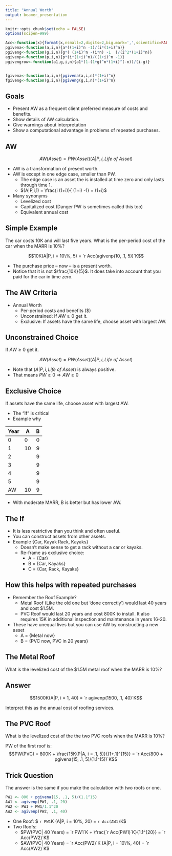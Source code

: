 ```yaml
---
title: "Annual Worth"
output: beamer_presentation
---
```



```r
knitr::opts_chunk$set(echo = FALSE)
options(scipen=999)

Acc<-function(x){format(x,nsmall=2,digits=2,big.mark=',',scientific=FALSE)}
pgivena<-function(a,i,n){a*((1+i)^n -1)/(i*(1+i)^n)}
pgiveng<-function(g,i,n){g*( (1+i)^n -(i*n) -1  )/(i^2*(1+i)^n)}
agivenp<-function(p,i,n){p*(i*(1+i)^n)/((1+i)^n -1)}
pgivengrow<-function(a1,g,i,n){a1*(1-(1+g)^n*(1+i)^(-n))/(i-g)}


fgivena<-function(a,i,n){pgivena(a,i,n)*(1+i)^n}
fgiveng<-function(g,i,n){pgiveng(g,i,n)*(1+i)^n}

```

## Goals

+ Present AW as a frequent client preferred measure of costs and benefits.
+ Show details of AW calculation.
+ Give warnings about interpretation
+ Show a computational advantage in problems of repeated purchases.


## AW

$$AW(Asset) = PW(Asset)(A|P,i,Life~of~Asset)$$

+ AW is a transformation of present worth.
+ AW is except in one edge case, smaller than PW.
    + The edge case is an asset the is installed at time zero and only lasts through time 1.
    + $(A|P,i,1) = \frac{i (1+i)}{ (1+i) -1} = (1+i)$
+ Many synonyms
    + Levelized cost
    + Capitalized cost (Danger PW is sometimes called this too)
    + Equivalent annual cost
    
## Simple Example

The car costs 10K and will last five years.  What is the per-period cost of the car when the MARR is 10%?

$$10K(A|P, i = 10\%, 5) = `r Acc(agivenp(10, .1, 5))`K$$

+ The purchase price -- now -- is a present worth.
+ Notice that it is not $\frac{10K}{5}$. It does take into account that you paid for the car in time zero.

## The AW Criteria

+ Annual Worth
    + Per-period costs and benefits ($)
    + Unconstrained: If $AW \geq 0$ get it.
    + Exclusive: If assets have the same life, choose asset with largest AW.
    
## Unconstrained Choice

If $AW \geq 0$ get it.

$$AW(Asset) = PW(Asset)(A|P,i,Life~of~Asset)$$

+ Note that $(A|P,i,Life~of~Asset)$ is always positive.
+ That means $PW \geq 0 \Rightarrow AW \geq 0$


## Exclusive Choice

If assets have the same life, choose asset with largest AW.

+ The "If" is critical
+ Example why

Year| A | B |
----|---|---|
0   | 0 | 0 |
1   |10 |9  |
2   |  |9  |
3   | |9  |
4   | |9  |
5   | |9  |
AW | 10 | 9|  

+ With moderate MARR, B is better but has lower AW.

## The If

+ It is less restrictive than you think and often useful.
+ You can construct assets from other assets.
+ Example {Car, Kayak Rack, Kayaks}
    + Doesn't make sense to get a rack without a car or kayaks.
    + Re-frame as exclusive choice: 
        + A = {Car}
        + B = {Car, Kayaks}
        + C = {Car, Rack, Kayaks}

## How this helps with repeated purchases

+ Remember the Roof Example?
    + Metal Roof (Like the old one but 'done correctly') would last 40 years and cost $1.5M.
    + PVC Roof would last 20 years and cost 800K to install.  It also requires 15K in additional inspection and maintenance in years 16-20.
+ These have unequal lives but you can use AW by constructing a new asset
    + A = {Metal now}
    + B = {PVC now, PVC in 20 years}
    
## The Metal Roof

What is the levelized cost of the $1.5M metal roof when the MARR is 10%?

## Answer

$$1500K(A|P, i = 1, 40) = `r agivenp(1500, .1, 40)`K$$

Interpret this as the annual cost of roofing services.

## The PVC Roof

What is the levelized cost of the the two PVC roofs when the MARR is 10%?

PW of the first roof is:
$$PW(PVC) = 800K + \frac{15K(P|A, i = .1, 5)}{(1+.1)^{15}} = `r Acc(800 + pgivena(15, .1, 5)/(1.1^15))`K$$

## Trick Question

The answer is the same if you make the calculation with two roofs or one.

```r
PW1 <- 800 + pgivena(15, .1, 5)/(1.1^15)
AW1 <- agivenp(PW1, .1, 20)
PW2 <- PW1 + PW1/1.1^20
AW2 <- agivenp(PW2, .1, 40)

```


+ One Roof: $ `r PW1`K (A|P, i = 10\%, 20) = `r Acc(AW1)`K$
+ Two Roofs:
    + $PW(PVC| 40 Years) = `r PW1`K + \frac{`r Acc(PW1)`K}{1.1^{20}} = `r Acc(PW2)`K$
    + $AW(PVC| 40 Years) = `r Acc(PW2)`K (A|P, i = 10\%, 40) = `r Acc(AW2)`K$
    
    

